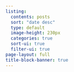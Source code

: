 ```yaml
---
listing:
  contents: posts
  sort: "date desc"
  type: default
  image-height: 230px
  categories: true
  sort-ui: true
  filter-ui: true
page-layout: full
title-block-banner: true
---
```

